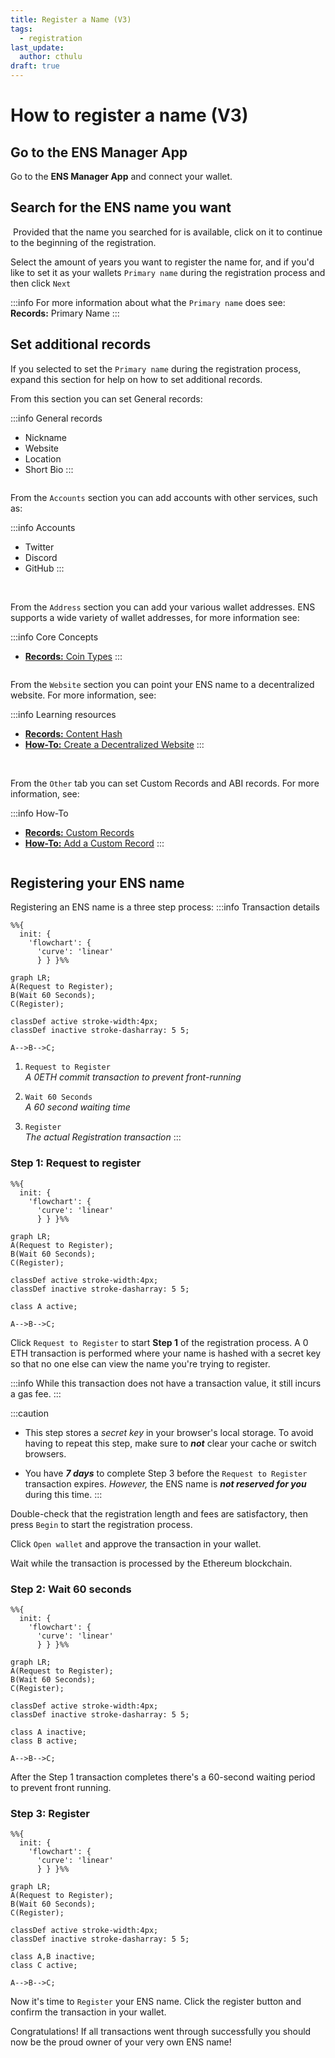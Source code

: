 ```yaml
---
title: Register a Name (V3)
tags:
  - registration
last_update:
  author: cthulu
draft: true
---
```



# How to register a name (V3)

## Go to the ENS Manager App
Go to the <Link to="https://app.ens.domains"><b>ENS Manager App</b></Link> and connect your wallet.

## Search for the ENS name you want
<BrowserWindow url="app.ens.domains">
  <Image img="/img/howto/v3-register-1.png"/>
</BrowserWindow>
Provided that the name you searched for is available, click on it to continue to the beginning of the registration.

<BrowserWindow url="app.ens.domains">
  <Image img="/img/howto/v3-register-2.png"/>
</BrowserWindow>

Select the amount of years you want to register the name for, and if you'd like to set it as your wallets `Primary name`
during the registration process and then click `Next` 

:::info
For more information about what the `Primary name` does see: <Link to="/docs/core/records/primary-name"><b>Records:</b> Primary Name</Link>
:::

## Set additional records
If you selected to set the `Primary name` during the registration process, expand this section for help
on how to set additional records.

<Tabs>
<TabItem value="General" default>

From this section you can set General records:

:::info General records
 - Nickname
 - Website
 - Location
 - Short Bio
:::

<BrowserWindow url="app.ens.domains">
<Image img="/img/howto/v3-register-cthulu-3.png"/>
</BrowserWindow>
</TabItem>
<TabItem value="Accounts">

From the `Accounts` section you can add accounts with other services, such as:

:::info Accounts
 - Twitter
 - Discord
 - GitHub
:::

<BrowserWindow url="app.ens.domains">
<Image img="/img/howto/v3-register-cthulu-4.png"/>
</BrowserWindow>
<BrowserWindow url="app.ens.domains">
<Image img="/img/howto/v3-register-cthulu-5.png"/>
</BrowserWindow>
</TabItem>
<TabItem value="Address">

From the `Address` section you can add your various wallet addresses.
ENS supports a wide variety of wallet addresses, for more information see:

:::info Core Concepts
 - [**Records:** Coin Types](/docs/core/records/coin-types)
:::

<BrowserWindow url="app.ens.domains">
<Image img="/img/howto/v3-register-cthulu-6.png"/>
</BrowserWindow>
</TabItem>
<TabItem value="Website">

From the `Website` section you can point your ENS name to a decentralized website.
For more information, see:

:::info Learning resources
 - [**Records:** Content Hash](/docs/core/records/content-hash)
 - [**How-To:** Create a Decentralized Website](/docs/howto/decentralized-website)
:::

<BrowserWindow url="app.ens.domains">
<Image img="/img/howto/v3-register-cthulu-7.png"/>
</BrowserWindow>
<BrowserWindow url="app.ens.domains">
<Image img="/img/howto/v3-register-cthulu-8.png"/>
</BrowserWindow>
<BrowserWindow url="app.ens.domains">
<Image img="/img/howto/v3-register-cthulu-9.png"/>
</BrowserWindow>
</TabItem>
<TabItem value="Other">

From the `Other` tab you can set Custom Records and ABI records. For more information, see:

:::info How-To
 - [**Records:** Custom Records](/docs/core/records/custom-records)
 - [**How-To:** Add a Custom Record](/docs/howto/add-custom-record)
:::

<BrowserWindow url="app.ens.domains">
<Image img="/img/howto/v3-register-cthulu-10.png"/>
</BrowserWindow>
</TabItem>
</Tabs>

## Registering your ENS name
Registering an ENS name is a three step process:
:::info Transaction details
```mermaid
%%{
  init: {
    'flowchart': {
      'curve': 'linear'
      } } }%%
      
graph LR;
A(Request to Register);
B(Wait 60 Seconds);
C(Register);

classDef active stroke-width:4px;
classDef inactive stroke-dasharray: 5 5;

A-->B-->C;
```

 1. `Request to Register`  
 *A 0ETH commit transaction to prevent front-running*
   
 1. `Wait 60 Seconds`  
 *A 60 second waiting time*
   
 1. `Register`  
 *The actual Registration transaction*
:::

### Step 1: Request to register
```mermaid
%%{
  init: {
    'flowchart': {
      'curve': 'linear'
      } } }%%
      
graph LR;
A(Request to Register);
B(Wait 60 Seconds);
C(Register);

classDef active stroke-width:4px;
classDef inactive stroke-dasharray: 5 5;

class A active;

A-->B-->C;
```
Click `Request to Register` to start **Step 1** of the registration process.
A 0 ETH transaction is performed where your name is hashed with a secret key so that no one else can view the name you're trying to register.

:::info
While this transaction does not have a transaction value, it still incurs a gas fee.
:::

:::caution
* This step stores a *secret key* in your browser's local storage. To avoid having to repeat this step, make sure to ***not*** clear your cache or switch browsers.

* You have ***7 days*** to complete Step 3 before the `Request to Register` transaction expires. *However,* the ENS name is ***not reserved for you*** during this time.
:::

Double-check that the registration length and fees are satisfactory, then press `Begin` to start the registration process.
<BrowserWindow url="app.ens.domains">
  <Image img="/img/howto/v3-register-cthulu-11.png"/>
</BrowserWindow>

Click `Open wallet` and approve the transaction in your wallet.
<BrowserWindow url="app.ens.domains">
  <Image img="/img/howto/v3-register-cthulu-12.png"/>
</BrowserWindow>

Wait while the transaction is processed by the Ethereum blockchain.
<BrowserWindow url="app.ens.domains">
  <Image img="/img/howto/v3-register-cthulu-13.png"/>
</BrowserWindow>

### Step 2: Wait 60 seconds
```mermaid
%%{
  init: {
    'flowchart': {
      'curve': 'linear'
      } } }%%
      
graph LR;
A(Request to Register);
B(Wait 60 Seconds);
C(Register);

classDef active stroke-width:4px;
classDef inactive stroke-dasharray: 5 5;

class A inactive;
class B active;

A-->B-->C;
```
After the Step 1 transaction completes there's a 60-second waiting period to prevent front running.
<BrowserWindow url="app.ens.domains">
  <Image img="/img/howto/v3-register-cthulu-14.png"/>
</BrowserWindow>
<BrowserWindow url="app.ens.domains">
  <Image img="/img/howto/v3-register-cthulu-15.png"/>
</BrowserWindow>

### Step 3: Register
```mermaid
%%{
  init: {
    'flowchart': {
      'curve': 'linear'
      } } }%%
      
graph LR;
A(Request to Register);
B(Wait 60 Seconds);
C(Register);

classDef active stroke-width:4px;
classDef inactive stroke-dasharray: 5 5;

class A,B inactive;
class C active;

A-->B-->C;
```
Now it's time to `Register` your ENS name. Click the register button and confirm the transaction in your wallet.
<BrowserWindow url="app.ens.domains">
  <Image img="/img/howto/v3-register-cthulu-16.png"/>
</BrowserWindow>
<BrowserWindow url="app.ens.domains">
  <Image img="/img/howto/v3-register-cthulu-17.png"/>
</BrowserWindow>

Congratulations! If all transactions went through successfully you should now be the proud owner of your very own ENS name!
<BrowserWindow url="app.ens.domains">
  <Image img="/img/howto/v3-register-cthulu-18.png"/>
</BrowserWindow>